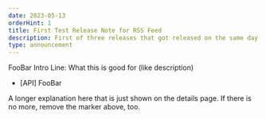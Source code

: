 ```yaml
---
date: 2023-05-13
orderHint: 1
title: First Test Release Note for RSS Feed
description: First of three releases that got released on the same day.
type: announcement
---
```


FooBar Intro Line: What this is good for (like description)

- [API] FooBar

<!--more-->

A longer explanation here that is just shown on the details page.
If there is no more, remove the marker above, too.
